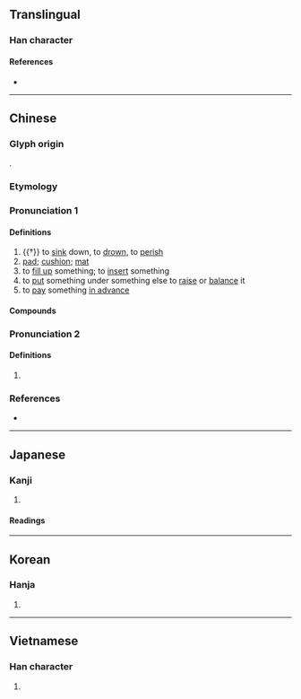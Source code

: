 {{also|垫}}
{{character info}}
==Translingual==

===Han character===
{{Han char|rn=32|rad=土|as=11|sn=14|four=45104|canj=GIG|ids=⿱執土}}

====References====
* {{Han ref|kx=0237.300|dkj=05420|dj=0476.080|hdz=10477.080|uh=588A|ud=22666|bh=B9D4|bd=47572}}

----

==Chinese==
{{zh-forms|s=垫}}

===Glyph origin===
{{Han etym}}
{{Han compound|執|土|c1=p|c2=s|t2=earth|ls=psc}}.

=== Etymology ===
{{rfe|zh|zin3 from [[荐]]? din6 from [[奠]]?}}

===Pronunciation 1===
{{zh-pron
|m=diàn,er=y
|m-s=
|c=din3,zin3,din2,din6,dim3
|c_note=din3 - literary; zin3 - vernacular; din2 - variant, "cushion"; din6 - "to pay in advance"; dim3 - literary, "to perish", only in {{zh-l|昏墊}}
|c-t=
|g=
|h=pfs=thiap/tiap/thien
|j=
|mb=
|md=dâing
|mn=ml:tiàm/qz:tiān/tw,xm,zz:tiām/qz:tiàn/xm,zz:thiām
|mn_note=tiàm - literary; tiān/tiām/tiàn/thiām - vernacular
|mn-t=diêng6/diang6
|w=
|x=
|mc=1
|oc=1
|cat=n,v
}}

====Definitions====
{{zh-hanzi}}

# {{†}} to [[sink]] down, to [[drown]], to [[perish]]
# [[pad]]; [[cushion]]; [[mat]]
# to [[fill up]] something; to [[insert]] something
# to [[put]] something under something else to [[raise]] or [[balance]] it
# to [[pay]] something [[in advance]]

====Compounds====
{{zh-der|封墊|墊板|墊背|墊補|墊不起|墊場|墊底兒|墊付|墊話|墊肩|墊腳|墊腳石|墊款|墊平|墊圈|墊圈兒|墊上運動|墊戲|墊用|墊支|墊子|鞋墊|墊高|針墊|昏墊}}

===Pronunciation 2===
{{zh-pron
|m=dié, diàn
|m-s=
|c=dip6
|mc=2
|oc=2
|cat=n
}}

====Definitions====
{{zh-hanzi}}

# {{zh-only|墊江}}

===References===
* {{R:yue:Hanzi}}

{{zh-cat|Intermediate}}

----

==Japanese==

===Kanji===
{{ja-kanji|grade=|rs=土11}}

# {{rfdef|ja|sort=土11}}

====Readings====
{{ja-readings|on=[[てん]] (ten), [[ちょう]] (chō), [[じょう]] (jō)|kun=[[おちいる]] (ochiiru), [[おぼれる]] (oboreru), [[なやむ]] (nayamu)}}

----

==Korean==

===Hanja===
{{ko-hanja|hangeul=점|rv=jeom|mr=chŏm}}

# {{rfdef|ko|sort=土11}}

----

==Vietnamese==

===Han character===
{{vi-readings|reading=điếm|rs=土11}}

# {{rfdef|vi|sort=土11}}